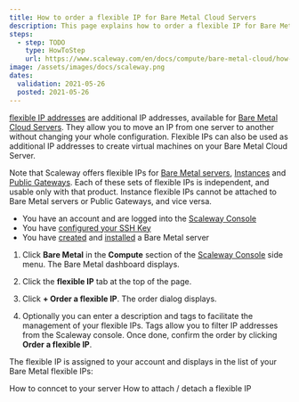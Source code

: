 ```yaml
---
title: How to order a flexible IP for Bare Metal Cloud Servers
description: This page explains how to order a flexible IP for Bare Metal Cloud Servers
steps:
  - step: TODO
    type: HowToStep
    url: https://www.scaleway.com/en/docs/compute/bare-metal-cloud/how-to/order-flexible-ip/
image: /assets/images/docs/scaleway.png
dates:
  validation: 2021-05-26
  posted: 2021-05-26
---
```


[flexible IP addresses](/compute/bare-metal-cloud/concepts/#flexible-ip) are additional IP addresses, available for [Bare Metal Cloud Servers](https://www.scaleway.com/en/bare-metal-servers/). They allow you to move an IP from one server to another without changing your whole configuration. Flexible IPs can also be used as additional IP addresses to create virtual machines on your Bare Metal Cloud Server.

<Message type="important">

  Note that Scaleway offers flexible IPs for [Bare Metal servers](/compute/bare-metal-cloud/concepts/#bare-metal-server), [Instances](/compute/instances/concepts/#instance) and [Public Gateways](/network/vpc/concepts/#public-gateway). Each of these sets of flexible IPs is independent, and usable only with that product. Instance flexible IPs cannot be attached to Bare Metal servers or Public Gateways, and vice versa.

</Message>

<Message type="requirement">

- You have an account and are logged into the [Scaleway Console](https://console.scaleway.com)  
- You have [configured your SSH Key](/console/my-project/how-to/create-ssh-key)
- You have [created](/compute/bare-metal-cloud/how-to/create-server) and [installed](/compute/bare-metal-cloud/how-to/install-server) a Bare Metal server

</Message>

1. Click **Bare Metal** in the **Compute** section of the [Scaleway Console](https://console.scaleway.com) side menu. The Bare Metal dashboard displays.

2. Click the **flexible IP** tab at the top of the page.

   <Lightbox src="assets/scaleway-flex-ip-tab.png" alt="" />

3. Click **+ Order a flexible IP**. The order dialog displays.

4. Optionally you can enter a description and tags to facilitate the management of your flexible IPs. Tags allow you to filter IP addresses from the Scaleway console. Once done, confirm the order by clicking **Order a flexible IP**.

   <Lightbox src="assets/scaleway-flex-ip-order.png" alt="" />

The flexible IP is assigned to your account and displays in the list of your Bare Metal flexible IPs:
   <Lightbox src="assets/scaleway-flexip-display.png" alt="" />

<Navigation title="See Also">
  <PreviousButton to="/compute/bare-metal-cloud/how-to/connect-to-server/">How to conncet to your server</PreviousButton>
  <NextButton to="/compute/bare-metal-cloud/how-to/attach-detach-flexible-ip/">How to attach / detach a flexible IP</NextButton>
</Navigation>
